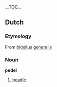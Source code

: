 {{wikipedia}}
__TOC__
== Dutch ==
=== Etymology ===
From {{L.}} [[bidellus]] [[generalis]]
=== Noun ===
'''pedel'''
# [[beadle]]